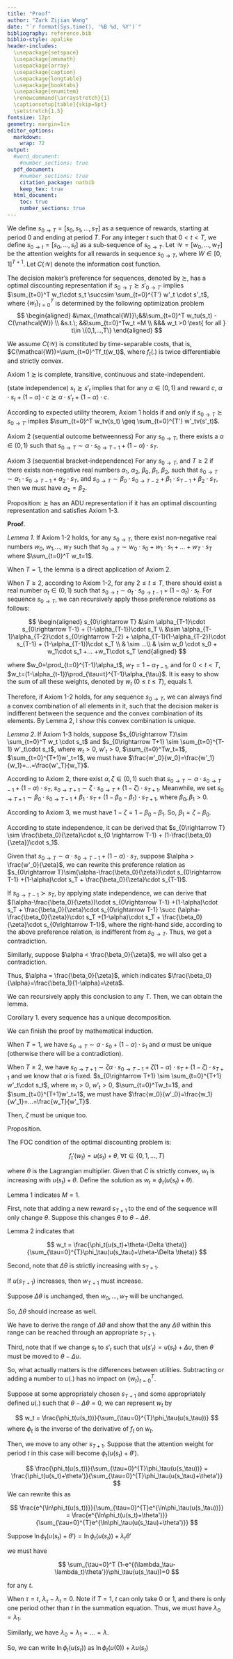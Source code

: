 ```yaml
---
title: "Proof"
author: "Zark Zijian Wang"
date: "`r format(Sys.time(), '%B %d, %Y')`"
bibliography: reference.bib
biblio-style: apalike
header-includes: 
  \usepackage{setspace}
  \usepackage{amsmath}
  \usepackage{array}
  \usepackage{caption}
  \usepackage{longtable}
  \usepackage{booktabs}
  \usepackage{enumitem}
  \renewcommand{\arraystretch}{1}
  \captionsetup[table]{skip=5pt}
  \setstretch{1.5} 
fontsize: 12pt
geometry: margin=1in
editor_options: 
  markdown: 
    wrap: 72
output:
  #word_document:
    #number_sections: true
  pdf_document:
    #number_sections: true
    citation_package: natbib
    keep_tex: true
  html_document:
    toc: true
    number_sections: true
---
```


We define $s_{0\rightarrow T}=[s_0,s_1,...,s_T]$ as a sequence of
rewards, starting at period 0 and ending at period $T$. For any integer
$t$ such that $0<t<T$, we define $s_{0\rightarrow t}=[s_0,…,s_t]$ as a
sub-sequence of $s_{0\rightarrow T}$. Let $\mathcal{W}=[w_0,...,w_T]$ be
the attention weights for all rewards in sequence $s_{0\rightarrow T}$,
where $W\in[0,1]^{T+1}$. Let $C(\mathcal{W})$ denote the information
cost function.

The decision maker's preference for sequences, denoted by $\succsim$,
has a optimal discounting representation if
$s_{0\rightarrow T} \succsim s'_{0\rightarrow T'}$ implies
$\sum_{t=0}^T w_t\cdot s_t \succsim \sum_{t=0}^{T'} w'_t \cdot s'_t$,
where $\{w_t\}_{t=0}^T$ is determined by the following optimization
problem$$
\begin{aligned}
&\max_{\mathcal{W}}\;&&\sum_{t=0}^T w_tu(s_t) - C(\mathcal{W}) \\
&s.t.\; &&\sum_{t=0}^Tw_t =M \\
&&& w_t >0 \text{ for all } t\in \{0,1,...,T\}
\end{aligned}
$$

We assume $C(\mathcal{W})$ is constituted by time-separable costs, that
is, $C(\mathcal{W})=\sum_{t=0}^Tf_t(w_t)$, where $f_t(.)$ is twice
differentiable and strictly convex.

Axiom 1 $\succsim$ is complete, transitive, continuous and
state-independent.

(state independence) $s_t \succsim s'_t$ implies that for any
$\alpha \in (0,1)$ and reward $c$,
$\alpha \cdot s_t + (1-\alpha)\cdot c \succsim \alpha \cdot s'_t + (1-\alpha)\cdot c$.

According to expected utility theorem, Axiom 1 holds if and only if
$s_{0\rightarrow T} \succsim s_{0\rightarrow T'}$ implies
$\sum_{t=0}^T w_tv(s_t) \geq \sum_{t=0}^{T'} w'_tv(s'_t)$.

Axiom 2 (sequential outcome betweenness) For any $s_{0\rightarrow T}$,
there exists a $\alpha\in(0,1)$ such that
$s_{0\rightarrow T} \sim \alpha\cdot s_{0\rightarrow T-1}+(1-\alpha) \cdot s_T$.

Axiom 3 (sequential bracket-independence) For any $s_{0\rightarrow T}$,
and $T\geq 2$ if there exists non-negative real numbers $\alpha_1$,
$\alpha_2$, $\beta_0$, $\beta_1$, $\beta_2$, such that
$s_{0\rightarrow T}\sim \alpha_1 \cdot s_{0\rightarrow T-1} + \alpha_2 \cdot s_{T}$,
and
$s_{0\rightarrow T}\sim \beta_0 \cdot s_{0\rightarrow T-2}+\beta_1 \cdot s_{T-1}+\beta_2 \cdot s_{T}$,
then we must have $\alpha_2 = \beta_2$.

Proposition: $\succsim$ has an ADU representation if it has an optimal
discounting representation and satisfies Axiom 1-3.

**Proof.**

*Lemma 1*. If Axiom 1-2 holds, for any $s_{0\rightarrow T}$, there exist
non-negative real numbers $w_0$, $w_1$,..., $w_T$ such that
$s_{0\rightarrow T} \sim w_0 \cdot s_0 +w_1\cdot s_1 + ...+w_T\cdot s_T$
where $\sum_{t=0}^T w_t=1$.

When $T=1$, the lemma is a direct application of Axiom 2.

When $T\geq 2$, according to Axiom 1-2, for any $2\leq t\leq T$, there
should exist a real number $\alpha_t\in(0,1)$ such that
$s_{0\rightarrow t}\sim \alpha_t\cdot s_{0\rightarrow t-1}+(1-\alpha_t)\cdot s_{t}$.
For sequence $s_{0\rightarrow T}$, we can recursively apply these
preference relations as follows:

$$
\begin{aligned}
s_{0\rightarrow T} &\sim \alpha_{T-1}\cdot s_{0\rightarrow T-1} + (1-\alpha_{T-1})\cdot s_T \\
&\sim  \alpha_{T-1}\alpha_{T-2}\cdot s_{0\rightarrow T-2} + \alpha_{T-1}(1-\alpha_{T-2})\cdot s_{T-1} + (1-\alpha_{T-1})\cdot s_T \\
& \sim ...\\
& \sim w_0 \cdot s_0 + w_1\cdot s_1 +... +w_T\cdot s_T
\end{aligned}
$$

where $w_0=\prod_{t=0}^{T-1}\alpha_t$, $w_T = 1-\alpha_{T-1}$, and for
$0<t<T$, $w_t=(1-\alpha_{t-1})\prod_{\tau=t}^{T-1}\alpha_{\tau}$. It is
easy to show the sum of all these weights, denoted by $w_t$
($0\leq t\leq T$), equals 1.

Therefore, if Axiom 1-2 holds, for any sequence $s_{0\rightarrow T}$, we
can always find a convex combination of all elements in it, such that
the decision maker is indifferent between the sequence and the convex
combination of its elements. By Lemma 2, I show this convex combination
is unique.

*Lemma 2*. If Axiom 1-3 holds, suppose
$s_{0\rightarrow T}\sim \sum_{t=0}^T w_t \cdot s_t$ and
$s_{0\rightarrow T+1} \sim \sum_{t=0}^{T-1} w'_t\cdot s_t$, where
$w_t >0$, $w'_t>0$, $\sum_{t=0}^Tw_t=1$, $\sum_{t=0}^{T+1}w'_t=1$, we
must have $\frac{w'_0}{w_0}=\frac{w'_1}{w_1}=…=\frac{w'_T}{w_T}$.

According to Axiom 2, there exist $\alpha,\zeta \in (0,1)$ such that
$s_{0 \rightarrow T}\sim\alpha\cdot s_{0 \rightarrow T-1} + (1-\alpha)\cdot s_T$,
$s_{0\rightarrow T+1} \sim \zeta\cdot s_{0\rightarrow T} + (1-\zeta)\cdot s_{T+1}$.
Meanwhile, we set
$s_{0\rightarrow T+1} \sim \beta_0\cdot s_{0 \rightarrow T-1} + \beta_1\cdot s_T + (1-\beta_0-\beta_1)\cdot s_{T+1}$,
where $\beta_0, \beta_1 > 0$.

According to Axiom 3, we must have $1-\zeta=1-\beta_0-\beta_1$. So,
$\beta_1=\zeta-\beta_0$.

According to state independence, it can be derived that
$s_{0\rightarrow T} \sim \frac{\beta_0}{\zeta}\cdot s_{0 \rightarrow T-1} + (1-\frac{\beta_0}{\zeta})\cdot s_1$.

Given that
$s_{0\rightarrow T}\sim\alpha\cdot s_{0\rightarrow T-1} + (1-\alpha)\cdot s_T$,
suppose $\alpha > \frac{w'_0}{\zeta}$, we can rewrite this preference
relation as
$s_{0\rightarrow T}\sim(\alpha-\frac{\beta_0}{\zeta})\cdot s_{0\rightarrow T-1} +(1-\alpha)\cdot s_T + \frac{\beta_0}{\zeta}\cdot s_{T-1}$.

If $s_{0 \rightarrow T-1} \succ s_T$, by applying state independence, we
can derive that
$(\alpha-\frac{\beta_0}{\zeta})\cdot s_{0\rightarrow T-1} +(1-\alpha)\cdot s_T + \frac{\beta_0}{\zeta}\cdot s_{0\rightarrow T-1} \succ (\alpha-\frac{\beta_0}{\zeta})\cdot s_T +(1-\alpha)\cdot s_T + \frac{\beta_0}{\zeta}\cdot s_{0\rightarrow T-1}$,
where the right-hand side, according to the above preference relation,
is indifferent from $s_{0\rightarrow T}$. Thus, we get a contradiction.

Similarly, suppose $\alpha < \frac{\beta_0}{\zeta}$, we will also get a
contradiction.

Thus, $\alpha = \frac{\beta_0}{\zeta}$, which indicates
$\frac{\beta_0}{\alpha}=\frac{\beta_1}{1-\alpha}=\zeta$.

We can recursively apply this conclusion to any $T$. Then, we can obtain
the lemma.

Corollary 1. every sequence has a unique decomposition.

We can finish the proof by mathematical induction.

When $T=1$, we have
$s_{0 \rightarrow T}\sim\alpha\cdot s_0 + (1-\alpha)\cdot s_1$ and
$\alpha$ must be unique (otherwise there will be a contradiction).

When $T\geq 2$, we have
$s_{0\rightarrow T+1} \sim \zeta\alpha\cdot s_{0\rightarrow T-1} + \zeta(1-\alpha)\cdot s_T + (1-\zeta)\cdot s_{T+1}$
and we know that $\alpha$ is fixed.
$s_{0\rightarrow T+1} \sim \sum_{t=0}^{T+1} w'_t\cdot s_t$, where
$w_t >0$, $w'_t>0$, $\sum_{t=0}^Tw_t=1$, and $\sum_{t=0}^{T+1}w'_t=1$,
we must have $\frac{w_0}{w'_0}=\frac{w_1}{w'_1}=…=\frac{w_T}{w'_T}$.

Then, $\zeta$ must be unique too.

Proposition.

The FOC condition of the optimal discounting problem is:

$$
f_t'(w_t)=u(s_t)+\theta,\; \forall t\in\{0,1,...,T\}
$$

where $\theta$ is the Lagrangian multiplier. Given that $C$ is strictly
convex, $w_t$ is increasing with $u(s_t)+\theta$. Define the solution as
$w_t \equiv \phi_t(u(s_t)+\theta)$.

Lemma 1 indicates $M=1$.

First, note that adding a new reward $s_{T+1}$ to the end of the
sequence will only change $\theta$. Suppose this changes $\theta$ to
$\theta-\Delta \theta$.

Lemma 2 indicates that

$$
w_t = \frac{\phi_t(u(s_t)+\theta-\Delta \theta)}{\sum_{\tau=0}^{T}\phi_\tau(u(s_\tau)+\theta-\Delta \theta)}
$$

Second, note that $\Delta \theta$ is strictly increasing with $s_{T+1}$.

If $u(s_{T+1})$ increases, then $w_{T+1}$ must increase.

Suppose $\Delta \theta$ is unchanged, then $w_0,…,w_T$ will be
unchanged.

So, $\Delta \theta$ should increase as well.

We have to derive the range of $\Delta \theta$ and show that the any
$\Delta \theta$ within this range can be reached through an appropriate
$s_{T+1}$.

Third, note that if we change $s_t$ to $s'_t$ such that
$u(s'_t)=u(s_t)+\Delta u$, then $\theta$ must be moved to
$\theta - \Delta u$.

So, what actually matters is the differences between utilities.
Subtracting or adding a number to $u(.)$ has no impact on
$\{w_t\}_{t=0}^T$.

Suppose at some appropriately chosen $s_{T+1}$ and some appropriately
defined $u(.)$ such that $\theta-\Delta \theta=0$, we can represent
$w_t$ by

$$
w_t = \frac{\phi_t(u(s_t))}{\sum_{\tau=0}^{T}\phi_\tau(u(s_\tau))}
$$ where $\phi_t$ is the inverse of the derivative of $f_t$ on $w_t$.

Then, we move to any other $s_{T+1}$. Suppose that the attention weight
for period $t$ in this case will become $\phi_t(u(s_t)+\theta')$.

$$
\frac{\phi_t(u(s_t))}{\sum_{\tau=0}^{T}\phi_\tau(u(s_\tau))} = \frac{\phi_t(u(s_t)+\theta')}{\sum_{\tau=0}^{T}\phi_\tau(u(s_\tau)+\theta')}
$$ We can rewrite this as

$$
\frac{e^{\ln\phi_t(u(s_t))}}{\sum_{\tau=0}^{T}e^{\ln\phi_\tau(u(s_\tau))}} = \frac{e^{\ln\phi_t(u(s_t)+\theta')}}{\sum_{\tau=0}^{T}e^{\ln\phi_\tau(u(s_\tau)+\theta')}}
$$

Suppose
$\ln \phi_t (u(s_t)+\theta') = \ln \phi_t (u(s_t))+\lambda_t\theta'$

we must have

$$
\sum_{\tau=0}^T (1-e^{(\lambda_\tau-\lambda_t)\theta'})\phi_\tau(u(s_\tau))=0
$$

for any $t$.

When $\tau=t$, $\lambda_\tau - \lambda_t=0$. Note if $T=1$, $t$ can only
take 0 or 1, and there is only one period other than $t$ in the
summation equation. Thus, we must have $\lambda_0=\lambda_1$.

Similarly, we have $\lambda_0=\lambda_1=…=\lambda$.

So, we can write $\ln \phi_t (u(s_t))$ as
$\ln \phi_t(u(0))+\lambda u(s_t)$
